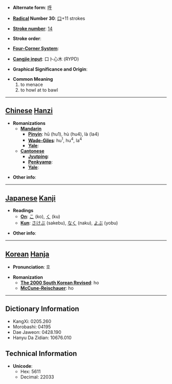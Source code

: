 * '''Alternate form''': [[呼]]

* '''[[Wiktionary:Chinese radical index| Radical]] Number 30''': [[Wiktionary:Chinese radical index 口|口]]+11 strokes

* '''[[Wiktionary:Chinese total strokes index|Stroke number]]''': [[Wiktionary:Chinese total strokes index 14|14]]

* '''Stroke order''': 

* '''[[Wiktionary:Chinese four corner index|Four-Corner System]]''': 

* '''[[Wiktionary:Chinese Cangjie index|Cangjie input]]''': 口卜心木 (RYPD)

* '''Graphical Significance and Origin''': 

* '''Common Meaning'''
*#to menace
*# to howl at to bawl


----

== [[Chinese]] [[Hanzi]] ==

* '''Romanizations'''
** '''[[Mandarin]]'''
*** '''[[Pinyin]]''': hū (hu1), hù (hu4), là (la4)
*** '''[[Wade-Giles]]''': hu<sup>1</sup>, hu<sup>4</sup>, la<sup>4</sup>
*** '''[[Yale]]''': 
** '''[[Cantonese]]'''
*** '''[[Jyutping]]''':
*** '''[[Penkyamp]]''': 
*** '''[[Yale]]''': 

* '''Other info''': 

----

== [[Japanese]] [[Kanji]] ==

* '''Readings'''
** '''[[On]]''': [[こ]] (ko), [[く]] (ku)
** '''[[Kun]]''': [[さけぶ]] (sakebu), [[なく]] (naku), [[よぶ]] (yobu)

* '''Other info''':  

----

== [[Korean]] [[Hanja]] ==

* '''Pronunciation''': 호

* '''Romanization'''
** '''[[The 2000 South Korean Revised Romanization|The 2000 South Korean Revised]]''': ho
** '''[[McCune-Reischauer]]''': ho

----

== Dictionary Information ==

* KangXi: 0205.260
* Morobashi: 04195
* Dae Jaweon: 0428.190
* Hanyu Da Zidian: 10676.010

== Technical Information ==

* '''Unicode''':
** Hex: 5611
** Decimal: 22033